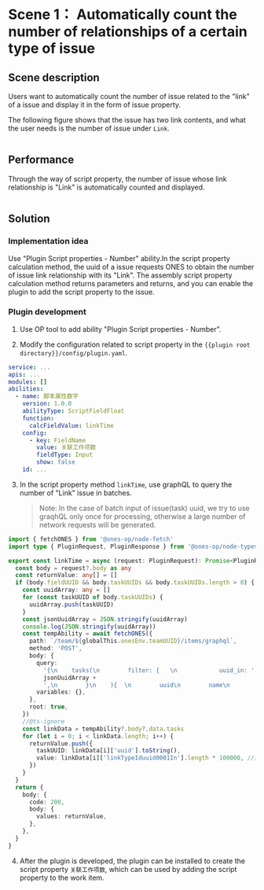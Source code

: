 
# Scene 1： Automatically count the number of relationships of a certain type of issue

## Scene description

Users want to automatically count the number of issue related to the "link" of a issue and display it in the form of issue property.

The following figure shows that the issue has two link contents, and what the user needs is the number of issue under `Link`.

<Image img={sampleScriptFieldFload1} />

## Performance

Through the way of script property, the number of issue whose link relationship is "Link" is automatically counted and displayed.

<Image img={sampleScriptFieldFload2} />

## Solution

### Implementation idea

Use "Plugin Script properties - Number" ability.In the script property calculation method, the uuid of a issue requests ONES to obtain the number of issue link relationship with its "Link". The assembly script property calculation method returns parameters and returns, and you can enable the plugin to add the script property to the issue.

### Plugin development

1. Use OP tool to add ability "Plugin Script properties - Number".

2. Modify the configuration related to script property in the `{{plugin root directory}}/config/plugin.yaml`.

```yaml
service: ...
apis: ...
modules: []
abilities:
  - name: 脚本属性数字
    version: 1.0.0
    abilityType: ScriptFieldFloat
    function:
      calcFieldValue: linkTime
    config:
      - key: FieldName
        value: 关联工作项数
        fieldType: Input
        show: false
    id: ...
```

3. In the script property method `linkTime`, use graphQL to query the number of "Link" issue in batches.
   > Note: In the case of batch input of issue(task) uuid, we try to use graqhQL only once for processing, otherwise a large number of network requests will be generated.

```typescript
import { fetchONES } from '@ones-op/node-fetch'
import type { PluginRequest, PluginResponse } from '@ones-op/node-types'

export const linkTime = async (request: PluginRequest): Promise<PluginResponse> => {
  const body = request?.body as any
  const returnValue: any[] = []
  if (body.fieldUUID && body.taskUUIDs && body.taskUUIDs.length > 0) {
    const uuidArray: any = []
    for (const taskUUID of body.taskUUIDs) {
      uuidArray.push(taskUUID)
    }
    const jsonUuidArray = JSON.stringify(uuidArray)
    console.log(JSON.stringify(uuidArray))
    const tempAbility = await fetchONES({
      path: `/team/${globalThis.onesEnv.teamUUID}/items/graphql`,
      method: 'POST',
      body: {
        query:
          '{\n    tasks(\n        filter: {   \n            uuid_in: ' +
          jsonUuidArray +
          ',\n        }\n    ){  \n        uuid\n        name\n        linkTypeIduuid0001In{\n            uuid\n            name\n        }\n    }\n}',
        variables: {},
      },
      root: true,
    })
    //@ts-ignore
    const linkData = tempAbility?.body?.data.tasks
    for (let i = 0; i < linkData.length; i++) {
      returnValue.push({
        taskUUID: linkData[i]['uuid'].toString(),
        value: linkData[i]['linkTypeIduuid0001In'].length * 100000, //具体返回的值，可以根据业务逻辑去统计
      })
    }
  }
  return {
    body: {
      code: 200,
      body: {
        values: returnValue,
      },
    },
  }
}
```

4. After the plugin is developed, the plugin can be installed to create the script property `关联工作项数`, which can be used by adding the script property to the work item.
